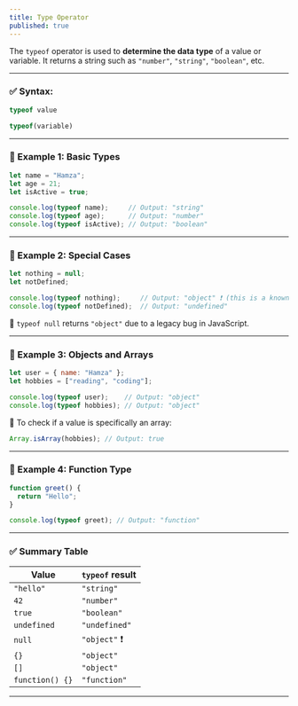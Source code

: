 ```yaml
---
title: Type Operator
published: true
---
```


The `typeof` operator is used to **determine the data type** of a value or variable.
It returns a string such as `"number"`, `"string"`, `"boolean"`, etc.

---

### ✅ Syntax:

```js
typeof value
```

```js
typeof(variable)
```

---

### 🔸 Example 1: Basic Types

```js
let name = "Hamza";
let age = 21;
let isActive = true;

console.log(typeof name);     // Output: "string"
console.log(typeof age);      // Output: "number"
console.log(typeof isActive); // Output: "boolean"
```

---

### 🔸 Example 2: Special Cases

```js
let nothing = null;
let notDefined;

console.log(typeof nothing);     // Output: "object" ❗ (this is a known JavaScript quirk)
console.log(typeof notDefined);  // Output: "undefined"
```

📝 `typeof null` returns `"object"` due to a legacy bug in JavaScript.

---

### 🔸 Example 3: Objects and Arrays

```js
let user = { name: "Hamza" };
let hobbies = ["reading", "coding"];

console.log(typeof user);    // Output: "object"
console.log(typeof hobbies); // Output: "object"
```

📝 To check if a value is specifically an array:

```js
Array.isArray(hobbies); // Output: true
```

---

### 🔸 Example 4: Function Type

```js
function greet() {
  return "Hello";
}

console.log(typeof greet); // Output: "function"
```

---

### ✅ Summary Table

| Value           | `typeof` result |
| --------------- | --------------- |
| `"hello"`       | `"string"`      |
| `42`            | `"number"`      |
| `true`          | `"boolean"`     |
| `undefined`     | `"undefined"`   |
| `null`          | `"object"` ❗    |
| `{}`            | `"object"`      |
| `[]`            | `"object"`      |
| `function() {}` | `"function"`    |

---

